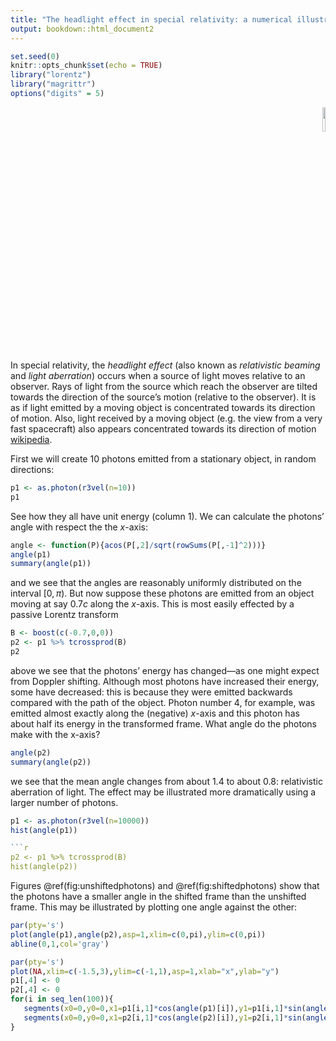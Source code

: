 ```yaml
---
title: "The headlight effect in special relativity: a numerical illustration"
output: bookdown::html_document2
---
```


```r
set.seed(0)
knitr::opts_chunk$set(echo = TRUE)
library("lorentz")
library("magrittr")
options("digits" = 5)
```

<p style="text-align: right;">
![](`r system.file("help/figures/lorentz.png", package = "lorentz")`){width=10%}
</p>

In special relativity, the _headlight effect_ (also known as
_relativistic beaming_ and _light aberration_) occurs when a source of
light moves relative to an observer.  Rays of light from the source
which reach the observer are tilted towards the direction of the
source's motion (relative to the observer).  It is as if light emitted
by a moving object is concentrated towards its direction of motion.
Also, light received by a moving object (e.g. the view from a very
fast spacecraft) also appears concentrated towards its direction of
motion
[wikipedia](https://en.wikipedia.org/wiki/Relativistic_aberration).

First we will create 10 photons emitted from a stationary object, in
random directions:

```r
p1 <- as.photon(r3vel(n=10))
p1
```

See how they all have unit energy (column 1).  We can calculate the photons' angle with respect the
the $x$-axis:

```r
angle <- function(P){acos(P[,2]/sqrt(rowSums(P[,-1]^2)))}
angle(p1)
summary(angle(p1))
```

and we see that the angles are reasonably uniformly distributed on the
interval $[0,\pi)$.  But now suppose these photons are emitted from an
object moving at say $0.7c$ along the $x$-axis.  This is most easily
effected by a passive Lorentz transform

```r
B <- boost(c(-0.7,0,0))
p2 <- p1 %>% tcrossprod(B)
p2
```

above we see that the photons' energy has changed---as one might expect
from Doppler shifting.  Although most photons have increased their
energy, some have decreased: this is because they were emitted
backwards compared with the path of the object.  Photon number 4, for
example, was emitted almost exactly along the (negative) $x$-axis and
this photon has about half its energy in the transformed frame.
What angle do the photons make with the x-axis?

```r
angle(p2)
summary(angle(p2))
```

we see that the mean angle changes from about 1.4 to about 0.8:
relativistic aberration of light.  The effect may be illustrated
more dramatically using a larger number of photons.


```r
p1 <- as.photon(r3vel(n=10000))
hist(angle(p1))

```r
p2 <- p1 %>% tcrossprod(B)
hist(angle(p2))
```

Figures \@ref(fig:unshiftedphotons) and \@ref(fig:shiftedphotons)
show that the photons have a smaller angle in the shifted frame
than the unshifted frame.  This may be illustrated by plotting one
angle against the other:

```r
par(pty='s')
plot(angle(p1),angle(p2),asp=1,xlim=c(0,pi),ylim=c(0,pi))
abline(0,1,col='gray')
```

```r
par(pty='s')
plot(NA,xlim=c(-1.5,3),ylim=c(-1,1),asp=1,xlab="x",ylab="y")
p1[,4] <- 0
p2[,4] <- 0
for(i in seq_len(100)){
   segments(x0=0,y0=0,x1=p1[i,1]*cos(angle(p1)[i]),y1=p1[i,1]*sin(angle(p1)[i])*sign(p1[i,3]),col='black')
   segments(x0=0,y0=0,x1=p2[i,1]*cos(angle(p2)[i]),y1=p2[i,1]*sin(angle(p2)[i])*sign(p2[i,3]),col='red'  )
}
```

